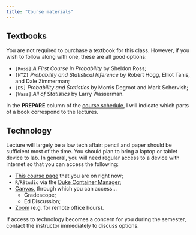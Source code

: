 ```yaml
---
title: "Course materials"
---
```


## Textbooks

You are not required to purchase a textbook for this class. However, if you wish to follow along with one, these are all good options:

-   `[Ross]` *A First Course in Probability* by Sheldon Ross;
-   `[HTZ]` *Probability and Statistical Inference* by Robert Hogg, Elliot Tanis, and Dale Zimmerman;
-   `[DS]` *Probability and Statistics* by Morris Degroot and Mark Schervish;
-   `[Wass]` *All of Statistics* by Larry Wasserman.

In the **PREPARE** column of the [course schedule](https://sta240-s25.github.io/), I will indicate which parts of a book correspond to the lectures.

## Technology

Lecture will largely be a low tech affair: pencil and paper should be sufficient most of the time. You should plan to bring a laptop or tablet device to lab. In general, you will need regular access to a device with internet so that you can access the following:

-   [This course page](https://sta240-s25.github.io/) that you are on right now;
-   `R`/`RStudio` via the [Duke Container Manager](https://cmgr.oit.duke.edu/containers);
-   [Canvas](https://go.canvas.duke.edu/), through which you can access...
    -   Gradescope;
    -   Ed Discussion;
-   [Zoom](https://duke.zoom.us/) (e.g. for remote office hours).

If access to technology becomes a concern for you during the semester, contact the instructor immediately to discuss options.
